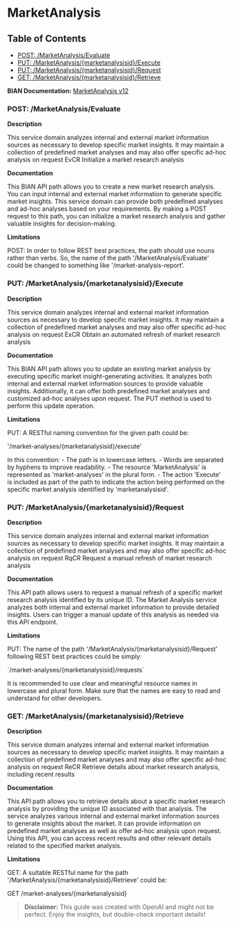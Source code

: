 # MarketAnalysis

## Table of Contents
- [POST: /MarketAnalysis/Evaluate](#post-/marketanalysis/evaluate)
- [PUT: /MarketAnalysis/\{marketanalysisid\}/Execute](#put-/marketanalysis/\{marketanalysisid\}/execute)
- [PUT: /MarketAnalysis/\{marketanalysisid\}/Request](#put-/marketanalysis/\{marketanalysisid\}/request)
- [GET: /MarketAnalysis/\{marketanalysisid\}/Retrieve](#get-/marketanalysis/\{marketanalysisid\}/retrieve)


**BIAN Documentation:** [MarketAnalysis v12](https://app.swaggerhub.com/apis/BIAN-3/MarketAnalysis/12.0.0)

### POST: /MarketAnalysis/Evaluate

**Description**

This service domain analyzes internal and external market information sources as necessary to develop specific market insights\. It may maintain a collection of predefined market analyses and may also offer specific ad\-hoc analysis on request EvCR Initialize a market research analysis

**Documentation**

This BIAN API path allows you to create a new market research analysis\. You can input internal and external market information to generate specific market insights\. This service domain can provide both predefined analyses and ad\-hoc analyses based on your requirements\. By making a POST request to this path\, you can initialize a market research analysis and gather valuable insights for decision\-making\.

**Limitations**

POST: In order to follow REST best practices\, the path should use nouns rather than verbs\. So\, the name of the path '/MarketAnalysis/Evaluate' could be changed to something like '/market\-analysis\-report'\.

### PUT: /MarketAnalysis/\{marketanalysisid\}/Execute

**Description**

This service domain analyzes internal and external market information sources as necessary to develop specific market insights\. It may maintain a collection of predefined market analyses and may also offer specific ad\-hoc analysis on request ExCR Obtain an automated refresh of market research analysis

**Documentation**

This BIAN API path allows you to update an existing market analysis by executing specific market insight\-generating activities\. It analyzes both internal and external market information sources to provide valuable insights\. Additionally\, it can offer both predefined market analyses and customized ad\-hoc analyses upon request\. The PUT method is used to perform this update operation\.

**Limitations**

PUT: A RESTful naming convention for the given path could be:

'/market\-analyses/\{marketanalysisid\}/execute'

In this convention:
\- The path is in lowercase letters\.
\- Words are separated by hyphens to improve readability\.
\- The resource 'MarketAnalysis' is represented as 'market\-analyses' in the plural form\.
\- The action 'Execute' is included as part of the path to indicate the action being performed on the specific market analysis identified by 'marketanalysisid'\.

### PUT: /MarketAnalysis/\{marketanalysisid\}/Request

**Description**

This service domain analyzes internal and external market information sources as necessary to develop specific market insights\. It may maintain a collection of predefined market analyses and may also offer specific ad\-hoc analysis on request RqCR Request a manual refresh of market research analysis

**Documentation**

This API path allows users to request a manual refresh of a specific market research analysis identified by its unique ID\. The Market Analysis service analyzes both internal and external market information to provide detailed insights\. Users can trigger a manual update of this analysis as needed via this API endpoint\.

**Limitations**

PUT: The name of the path '/MarketAnalysis/\{marketanalysisid\}/Request' following REST best practices could be simply: 

\`/market\-analyses/\{marketanalysisid\}/requests\` 

It is recommended to use clear and meaningful resource names in lowercase and plural form\. Make sure that the names are easy to read and understand for other developers\.

### GET: /MarketAnalysis/\{marketanalysisid\}/Retrieve

**Description**

This service domain analyzes internal and external market information sources as necessary to develop specific market insights\. It may maintain a collection of predefined market analyses and may also offer specific ad\-hoc analysis on request ReCR Retrieve details about market research analysis\, including recent results

**Documentation**

This API path allows you to retrieve details about a specific market research analysis by providing the unique ID associated with that analysis\. The service analyzes various internal and external market information sources to generate insights about the market\. It can provide information on predefined market analyses as well as offer ad\-hoc analysis upon request\. Using this API\, you can access recent results and other relevant details related to the specified market analysis\.

**Limitations**

GET: A suitable RESTful name for the path '/MarketAnalysis/\{marketanalysisid\}/Retrieve' could be:

GET /market\-analyses/\{marketanalysisid\}

> **Disclaimer:** This guide was created with OpenAI and might not be perfect. Enjoy the insights, but double-check important details!
